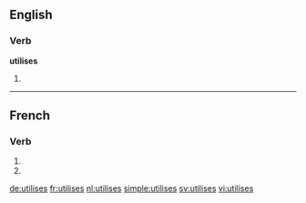 {{also|utilisés}}
==English==

===Verb===
'''utilises'''

# {{en-third-person singular of|utilise}}

----

==French==

===Verb===
{{fr-verb-form}}

# {{conjugation of|utiliser||2|s|pres|ind|lang=fr}}
# {{conjugation of|utiliser||2|s|pres|sub|lang=fr}}

[[de:utilises]]
[[fr:utilises]]
[[nl:utilises]]
[[simple:utilises]]
[[sv:utilises]]
[[vi:utilises]]